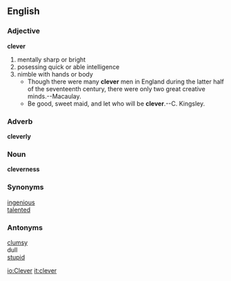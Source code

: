 ==English==
=== Adjective ===
'''clever'''
# mentally sharp or bright
# posessing quick or able intelligence
# nimble with hands or body
#* Though there were many '''clever''' men in England during the latter half of the seventeenth century, there were only two great creative minds.--Macaulay.
#* Be good, sweet maid, and let who will be '''clever'''.--C. Kingsley.                                              
=== Adverb ===
'''cleverly'''
=== Noun ===
'''cleverness'''
=== Synonyms ===
[[ingenious]]<br>
[[talented]]
=== Antonyms ===
[[clumsy]]<br>
dull<br>
[[stupid]]

[[io:Clever]]
[[it:clever]]